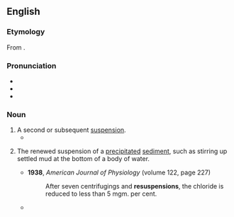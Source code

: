 ==English==

===Etymology===
From {{prefix|en|re|suspension}}.

===Pronunciation===
* {{IPA|en|/ˌɹiːsəˈspɛnʃən/}}
* {{rhymes|en|ɛnʃən}}
* {{hyph|en|re|sus|pen|sion}}

===Noun===
{{en-noun|~}}

# A second or subsequent [[suspension]].
#* {{quote-journal|en|date=2019-07-02|author={{w|Rafael Behr}}|title=Corbynism’s greatest liability is now Jeremy Corbyn himself|journal={{w|The Guardian}}|url=https://www.theguardian.com/commentisfree/2019/jul/02/jeremy-corbyn-liability-brexit-labour-party|passage=Those who try tie themselves in knots, seeking to insulate the leader from decisions that are clearly taken with the boss’s preferences in mind, such as the grimly farcical sequence of suspension, readmission and '''resuspension''' of Chris Williamson.}}
# {{lb|en|ecology|chemistry|physics}} The renewed suspension of a [[precipitate]]d [[sediment]], such as stirring up settled mud at the bottom of a body of water.
#* '''1938''', ''American Journal of Physiology'' (volume 122, page 227)
#*: After seven centrifugings and '''resuspensions''', the chloride is reduced to less than 5 mgm. per cent.
#* {{quote-journal|en|date=2020 September 9|author=Anthony Lambert|title=Winning passengers back: Getting the public on board...|journal=Rail|page=43|text=As a Government Office for Science report says: "Non-exhaust particulate matter emissions (e.g. tyre wear, brake wear and road dust '''resuspension''') account for approximately 50%-60% of the vehicle emissions that contribute to poor air quality."}}